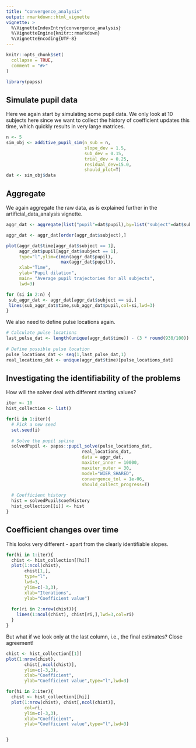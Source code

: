 ```yaml
---
title: "convergence_analysis"
output: rmarkdown::html_vignette
vignette: >
  %\VignetteIndexEntry{convergence_analysis}
  %\VignetteEngine{knitr::rmarkdown}
  %\VignetteEncoding{UTF-8}
---
```


```r
knitr::opts_chunk$set(
  collapse = TRUE,
  comment = "#>"
)
```

```r
library(papss)
```

## Simulate pupil data

Here we again start by simulating some pupil data. We only look at 10 subjects here
since we want to collect the history of coefficient updates this time, which quickly
results in very large matrices.

```r
n <- 5
sim_obj <- additive_pupil_sim(n_sub = n,
                              slope_dev = 1.5,
                              sub_dev = 0.15,
                              trial_dev = 0.25,
                              residual_dev=15.0,
                              should_plot=T)
dat <- sim_obj$data
```

## Aggregate
We again aggregate the raw data, as is explained further in the artificial_data_analysis vignette.

```r
aggr_dat <- aggregate(list("pupil"=dat$pupil),by=list("subject"=dat$subject,"time"=dat$time),FUN=mean)

aggr_dat <- aggr_dat[order(aggr_dat$subject),]

plot(aggr_dat$time[aggr_dat$subject == 1],
     aggr_dat$pupil[aggr_dat$subject == 1],
     type="l",ylim=c(min(aggr_dat$pupil),
                     max(aggr_dat$pupil)),
     xlab="Time",
     ylab="Pupil dilation",
     main= "Average pupil trajectories for all subjects",
     lwd=3)

for (si in 2:n) {
 sub_aggr_dat <- aggr_dat[aggr_dat$subject == si,]
 lines(sub_aggr_dat$time,sub_aggr_dat$pupil,col=si,lwd=3)
}

```

We also need to define pulse locations again.

```r
# Calculate pulse locations
last_pulse_dat <- length(unique(aggr_dat$time)) - (3 * round(930/100)) - 1
  
# Define possible pulse location
pulse_locations_dat <- seq(1,last_pulse_dat,1)
real_locations_dat <- unique(aggr_dat$time)[pulse_locations_dat]
```

## Investigating the identifiability of the problems
How will the solver deal with different starting values?

```r
iter <- 10
hist_collection <- list()

for(i in 1:iter){
  # Pick a new seed
  set.seed(i)
  
  # Solve the pupil spline
  solvedPupil <- papss::pupil_solve(pulse_locations_dat,
                             real_locations_dat,
                             data = aggr_dat,
                             maxiter_inner = 10000,
                             maxiter_outer = 30,
                             model="WIER_SHARED",
                             convergence_tol = 1e-06,
                             should_collect_progress=T)
  
  # Coefficient history
  hist = solvedPupil$coefHistory
  hist_collection[[i]] <- hist
}
```

## Coefficient changes over time

This looks very different - apart from the clearly identifiable slopes.

```r
for(hi in 1:iter){
  chist <- hist_collection[[hi]]
  plot(1:ncol(chist),
       chist[1,],
       type="l",
       lwd=3,
       ylim=c(-3,3),
       xlab="Iterations",
       ylab="Coefficient value")
  
  for(ri in 2:nrow(chist)){
    lines(1:ncol(chist), chist[ri,],lwd=3,col=ri)
  }
}
```


But what if we look only at the last column, i.e., the final estimates? Close agreement! 
```r
chist <- hist_collection[[1]]
plot(1:nrow(chist),
       chist[,ncol(chist)],
       ylim=c(-3,3),
       xlab="Coefficient",
       ylab="Coefficient value",type="l",lwd=3)

for(hi in 2:iter){
  chist <- hist_collection[[hi]]
  plot(1:nrow(chist), chist[,ncol(chist)],
       col=ri,
       ylim=c(-3,3),
       xlab="Coefficient",
       ylab="Coefficient value",type="l",lwd=3)


}
```